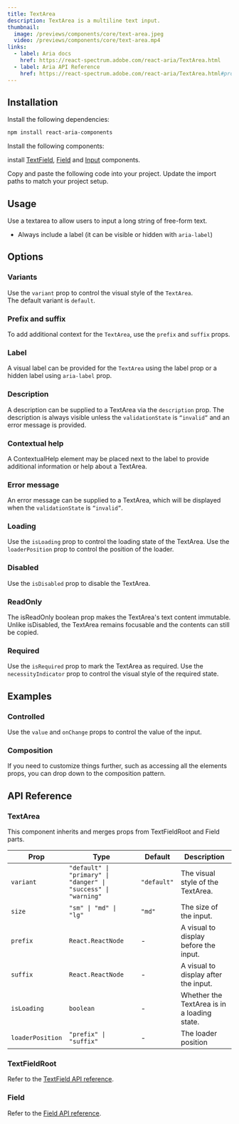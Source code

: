 ```yaml
---
title: TextArea
description: TextArea is a multiline text input.
thumbnail:
  image: /previews/components/core/text-area.jpeg
  video: /previews/components/core/text-area.mp4
links:
  - label: Aria docs
    href: https://react-spectrum.adobe.com/react-aria/TextArea.html
  - label: Aria API Reference
    href: https://react-spectrum.adobe.com/react-aria/TextArea.html#props
---
```


<ComponentPreview name="demos/components/core/text-area/default" className="max-w-sm" />

## Installation

<Steps>
  <Step>Install the following dependencies:</Step>

```bash
npm install react-aria-components
```

<Step>Install the following components:</Step>

install [TextField](/inputs/text-field), [Field](/inputs/field) and [Input](/inputs/input) components.

  <Step>Copy and paste the following code into your project.</Step>
  <ComponentSource name="components/core/default/text-area" />
  <Step>Update the import paths to match your project setup.</Step>
</Steps>

## Usage

Use a textarea to allow users to input a long string of free-form text.

- Always include a label (it can be visible or hidden with `aria-label`)

## Options

### Variants

Use the `variant` prop to control the visual style of the `TextArea`.<br/>
The default variant is `default`.

<ComponentPreview
  name="demos/components/core/text-area/variants"
  className="max-w-[250px]"
/>

### Prefix and suffix

To add additional context for the `TextArea`, use the `prefix` and `suffix` props.

<ComponentPreview
  name="demos/components/core/text-area/prefix-and-suffix"
  className="max-w-[250px]"
/>

### Label

A visual label can be provided for the `TextArea` using the label prop or a hidden label using `aria-label` prop.

<ComponentPreview
  name="demos/components/core/text-area/label"
  className="max-w-[250px]"
/>

### Description

A description can be supplied to a TextArea via the `description` prop. The description is always visible unless the `validationState` is `“invalid”` and an error message is provided.

<ComponentPreview
  name="demos/components/core/text-area/description"
  className="max-w-[250px]"
/>

### Contextual help

A ContextualHelp element may be placed next to the label to provide additional information or help about a TextArea.

<ComponentPreview
  name="demos/components/core/text-area/contextual-help"
  className="max-w-[250px]"
/>

### Error message

An error message can be supplied to a TextArea, which will be displayed when the `validationState` is `“invalid”`.

<ComponentPreview
  name="demos/components/core/text-area/error-message"
  className="max-w-[250px]"
/>

### Loading

Use the `isLoading` prop to control the loading state of the TextArea.
Use the `loaderPosition` prop to control the position of the loader.

<ComponentPreview
  name="demos/components/core/text-area/loading"
  className="max-w-[250px]"
/>

### Disabled

Use the `isDisabled` prop to disable the TextArea.

<ComponentPreview
  name="demos/components/core/text-area/disabled"
  className="max-w-[250px]"
/>

### ReadOnly

The isReadOnly boolean prop makes the TextArea's text content immutable. Unlike isDisabled, the TextArea remains focusable and the contents can still be copied.

<ComponentPreview
  name="demos/components/core/text-area/read-only"
  className="max-w-[250px]"
/>

### Required

Use the `isRequired` prop to mark the TextArea as required.
Use the `necessityIndicator` prop to control the visual style of the required state.

<ComponentPreview name="demos/components/core/text-area/required" className="max-w-sm" />

## Examples

### Controlled

Use the `value` and `onChange` props to control the value of the input.

<ComponentPreview
  name="demos/components/core/text-area/controlled"
  className="max-w-[250px]"
/>

### Composition

If you need to customize things further, such as accessing all the elements props, you can drop down to the composition pattern.

<ComponentPreview
  name="demos/components/core/text-area/composition"
  className="max-w-[250px]"
/>

## API Reference

### TextArea

This component inherits and merges props from TextFieldRoot and Field parts.

| Prop             | Type                                                           | Default     | Description                                 |
| ---------------- | -------------------------------------------------------------- | ----------- | ------------------------------------------- |
| `variant`        | `"default" \| "primary" \| "danger" \| "success" \| "warning"` | `"default"` | The visual style of the TextArea.           |
| `size`           | `"sm" \| "md" \| "lg"`                                         | `"md"`      | The size of the input.                      |
| `prefix`         | `React.ReactNode`                                              | -           | A visual to display before the input.       |
| `suffix`         | `React.ReactNode`                                              | -           | A visual to display after the input.        |
| `isLoading`      | `boolean`                                                      | -           | Whether the TextArea is in a loading state. |
| `loaderPosition` | `"prefix" \| "suffix"`                                         | -           | The loader position                         |

### TextFieldRoot

Refer to the [TextField API reference](/components/inputs/text-field).

### Field

Refer to the [Field API reference](/components/inputs/field).
